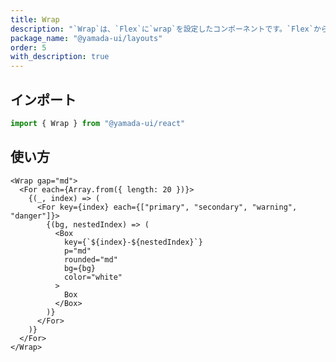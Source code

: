 ```yaml
---
title: Wrap
description: "`Wrap`は、`Flex`に`wrap`を設定したコンポーネントです。`Flex`から便利なスタイルのショートハンドを継承しています。"
package_name: "@yamada-ui/layouts"
order: 5
with_description: true
---
```


## インポート

```ts
import { Wrap } from "@yamada-ui/react"
```

## 使い方

```tsx
<Wrap gap="md">
  <For each={Array.from({ length: 20 })}>
    {(_, index) => (
      <For key={index} each={["primary", "secondary", "warning", "danger"]}>
        {(bg, nestedIndex) => (
          <Box
            key={`${index}-${nestedIndex}`}
            p="md"
            rounded="md"
            bg={bg}
            color="white"
          >
            Box
          </Box>
        )}
      </For>
    )}
  </For>
</Wrap>
```
